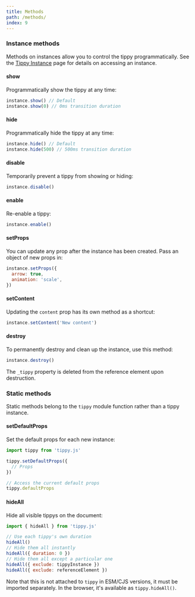 ```yaml
---
title: Methods
path: /methods/
index: 9
---
```


### Instance methods

Methods on instances allow you to control the tippy programmatically. See the
[Tippy Instance](/tippy-instance/) page for details on accessing an instance.

#### show

Programmatically show the tippy at any time:

```js
instance.show() // Default
instance.show(0) // 0ms transition duration
```

#### hide

Programmatically hide the tippy at any time:

```js
instance.hide() // Default
instance.hide(500) // 500ms transition duration
```

#### disable

Temporarily prevent a tippy from showing or hiding:

```js
instance.disable()
```

#### enable

Re-enable a tippy:

```js
instance.enable()
```

#### setProps

You can update any prop after the instance has been created. Pass an object of
new props in:

```js
instance.setProps({
  arrow: true,
  animation: 'scale',
})
```

#### setContent

Updating the `content` prop has its own method as a shortcut:

```js
instance.setContent('New content')
```

#### destroy

To permanently destroy and clean up the instance, use this method:

```js
instance.destroy()
```

The `_tippy` property is deleted from the reference element upon destruction.

### Static methods

Static methods belong to the `tippy` module function rather than a tippy
instance.

#### setDefaultProps

Set the default props for each new instance:

```js
import tippy from 'tippy.js'

tippy.setDefaultProps({
  // Props
})

// Access the current default props
tippy.defaultProps
```

#### hideAll

Hide all visible tippys on the document:

```js
import { hideAll } from 'tippy.js'

// Use each tippy's own duration
hideAll()
// Hide them all instantly
hideAll({ duration: 0 })
// Hide them all except a particular one
hideAll({ exclude: tippyInstance })
hideAll({ exclude: referenceElement })
```

Note that this is not attached to `tippy` in ESM/CJS versions, it must be
imported separately. In the browser, it's available as `tippy.hideAll()`.
